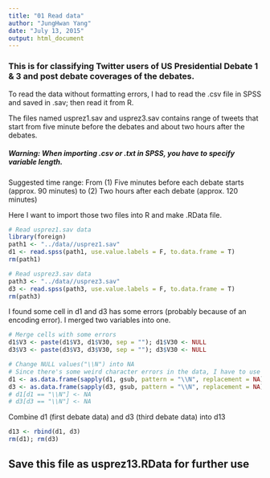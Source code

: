```yaml
---
title: "01 Read data"
author: "JungHwan Yang"
date: "July 13, 2015"
output: html_document
---
```


### This is for classifying Twitter users of US Presidential Debate 1 & 3 and post debate coverages of the debates.

To read the data without formatting errors, I had to read the .csv file in SPSS and saved in .sav; then read it from R.

The files named usprez1.sav and usprez3.sav contains range of tweets that start from five minute before the debates and about two hours after the debates.

##### Warning: When importing .csv or .txt in SPSS, you have to specify variable length.

Suggested time range: From (1) Five minutes before each debate starts (approx. 90 minutes) to (2) Two hours after each debate (approx. 120 minutes)

Here I want to import those two files into R and make .RData file.

```r
# Read usprez1.sav data
library(foreign)
path1 <- "../data//usprez1.sav" 
d1 <- read.spss(path1, use.value.labels = F, to.data.frame = T)
rm(path1)

# Read usprez3.sav data
path3 <- "../data//usprez3.sav" 
d3 <- read.spss(path3, use.value.labels = F, to.data.frame = T)
rm(path3)
```

I found some cell in d1 and d3 has some errors (probably because of an encoding error). I merged two variables into one.

```r
# Merge cells with some errors
d1$V3 <- paste(d1$V3, d1$V30, sep = ""); d1$V30 <- NULL
d3$V3 <- paste(d3$V3, d3$V30, sep = ""); d3$V30 <- NULL

# Change NULL values("\\N") into NA
# Since there's some weird character errors in the data, I have to use sapply()
d1 <- as.data.frame(sapply(d1, gsub, pattern = "\\N", replacement = NA))
d3 <- as.data.frame(sapply(d3, gsub, pattern = "\\N", replacement = NA))
# d1[d1 == "\\N"] <- NA
# d3[d3 == "\\N"] <- NA
```

Combine d1 (first debate data) and d3 (third debate data) into d13

```r
d13 <- rbind(d1, d3)
rm(d1); rm(d3)
```

## Save this file as usprez13.RData for further use